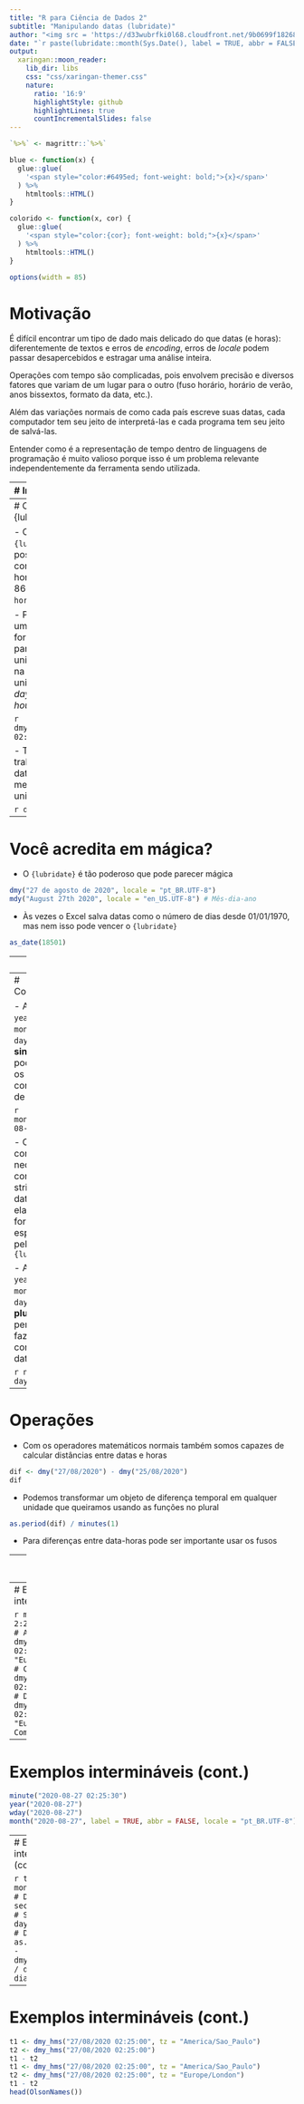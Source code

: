 ```yaml
---
title: "R para Ciência de Dados 2"
subtitle: "Manipulando datas (lubridate)"
author: "<img src = 'https://d33wubrfki0l68.cloudfront.net/9b0699f18268059bdd2e5c21538a29eade7cbd2b/67e5c/img/logo/cursor1-5.png' width = '30%'>"
date: "`r paste(lubridate::month(Sys.Date(), label = TRUE, abbr = FALSE, locale = 'pt_BR.UTF-8'), 'de', lubridate::year(Sys.Date()))`"
output:
  xaringan::moon_reader:
    lib_dir: libs
    css: "css/xaringan-themer.css"
    nature:
      ratio: '16:9'
      highlightStyle: github
      highlightLines: true
      countIncrementalSlides: false
---
```


```r
`%>%` <- magrittr::`%>%`

blue <- function(x) {
  glue::glue(
    '<span style="color:#6495ed; font-weight: bold;">{x}</span>'
  ) %>% 
    htmltools::HTML()
}

colorido <- function(x, cor) {
  glue::glue(
    '<span style="color:{cor}; font-weight: bold;">{x}</span>'
  ) %>% 
    htmltools::HTML()
}

options(width = 85)
```

# Motivação

É difícil encontrar um tipo de dado mais delicado do que datas (e horas):
diferentemente de textos e erros de _encoding_, erros de _locale_ podem passar
desapercebidos e estragar uma análise inteira.

Operações com tempo são complicadas, pois envolvem precisão e diversos fatores
que variam de um lugar para o outro (fuso horário, horário de verão, anos
bissextos, formato da data, etc.).

Além das variações normais de como cada país escreve suas datas, cada computador
tem seu jeito de interpretá-las e cada programa tem seu jeito de salvá-las.

Entender como é a representação de tempo dentro de linguagens de programação é
muito valioso porque isso é um problema relevante independentemente da
ferramenta sendo utilizada.

---
# Introdução

- Como representar datas em um universo cheio de fusos e calendários diferentes?
Estabelecendo um momento universal e contando os segundos que se passaram desde
lá

```r
library(lubridate)
now()
as.numeric(now())
```

- O formato padrão é denominado "Era UNIX" e conta o número de segundos desde o
ano novo de 1970 em Londres (01/01/1970 00:00:00 UTC)

---
# O pacote {lubridate}

- O pacote `{lubridate}` vai nos possibilitar trabalhar com datas e data-horas
fora do ISO 8601 (`ano-mês-dia hora:minuto:segundo`)

- Para converter uma data-hora do formato brasileiro para o padrão universal,
pensamos na ordem das unidades em inglês: _day, month, year, hour, minute,
second_

```r
dmy_hms("06/05/2020 02:25:00")
```

- Também é possível trabalhar só com datas usando a mesma lógica das unidades

```r
dmy("06/05/2020")
```

---
# Você acredita em mágica?

- O `{lubridate}` é tão poderoso que pode parecer mágica

```r
dmy("27 de agosto de 2020", locale = "pt_BR.UTF-8")
mdy("August 27th 2020", locale = "en_US.UTF-8") # Mês-dia-ano
```

- Às vezes o Excel salva datas como o número de dias desde 01/01/1970, mas nem
isso pode vencer o `{lubridate}`

```r
as_date(18501)
```

---
# Fusos

- É mais raro precisar lidar com fusos horários porque normalmente trabalhamos
com data-horas de um mesmo fuso, mas o `{lubridate}` permite lidar com isso
também

```r
now(tzone = "Europe/London")
```

- Nem o horário de verão consegue atrapalhar um cálculo preciso: com a função
`dst()` é possível saber se em um dado dia aquele lugar estava no horário de
verão

```r
dst(now(tzone = "Europe/London"))
```

---
# Componentes

- As funções `year()`, `month()`, `day()`... (**no singular**) podem extrair os
componentes de uma data

```r
month("2020-08-27")
```

- Obs.: Note como não foi necessário converter a string para data porque ela já
está no formato esperado pelo `{lubridate}`

- As funções `years()`, `months()`, `days()`... (**no plural**) permitem fazer
contas com datas e data-horas

```r
now() + days(5)
```

---
# Operações

- Com os operadores matemáticos normais também somos capazes de calcular
distâncias entre datas e horas

```r
dif <- dmy("27/08/2020") - dmy("25/08/2020")
dif
```

- Podemos transformar um objeto de diferença temporal em qualquer unidade que
queiramos usando as funções no plural

```r
as.period(dif) / minutes(1)
```

- Para diferenças entre data-horas pode ser importante usar os fusos

---
# Exemplos intermináveis

```r
dmy_hms("27/08/2020 02:25:30") # Data-hora
dmy_hm("27/08/2020 02:25")     # Sem segundo
dmy_h("27/08/2020 02")         # Sem minuto
as_datetime(1598539497)        # Numérico
```

---
# Exemplos intermináveis (cont.)

```r
mdy_hms("8/27/20 2:25:30 PM")                                # Americano
dmy_hms("27/08/2020 02:25:30", tz = "Europe/London")         # Com fuso
now() - dmy_hms("27/08/2020 02:25:30")                       # Diferença
now() - dmy_hms("27/08/2020 02:25:30", tz = "Europe/London") # Com fuso
```

---
# Exemplos intermináveis (cont.)

```r
minute("2020-08-27 02:25:30")                                           # Minuto
year("2020-08-27")                                                      # Ano
wday("2020-08-27")                                                      # Dia da semana
month("2020-08-27", label = TRUE, abbr = FALSE, locale = "pt_BR.UTF-8") # Mês (sem abrev.)
```

---
# Exemplos intermináveis (cont.)

```r
today() + months(5)                              # Dia
now() + seconds(5)                               # Segundo
now() + days(5)                                  # Dia
as.period(today() - dmy("01/01/2020")) / days(1) # Dia - dia
```

---
# Exemplos intermináveis (cont.)

```r
t1 <- dmy_hms("27/08/2020 02:25:00", tz = "America/Sao_Paulo")
t2 <- dmy_hms("27/08/2020 02:25:00")
t1 - t2
t1 <- dmy_hms("27/08/2020 02:25:00", tz = "America/Sao_Paulo")
t2 <- dmy_hms("27/08/2020 02:25:00", tz = "Europe/London")
t1 - t2
head(OlsonNames())
```

